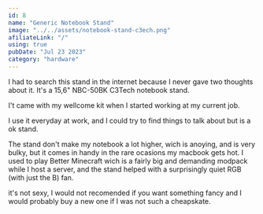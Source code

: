 ```yaml
---
id: 8
name: "Generic Notebook Stand"
image: "../../assets/notebook-stand-c3ech.png"
afiliateLink: "/"
using: true
pubDate: "Jul 23 2023"
category: "hardware"
---
```


I had to search this stand in the internet because I never gave two thoughts
about it. It's a 15,6" NBC-50BK C3Tech notebook stand.

I't came with my wellcome kit when I started working at my current job.

I use it everyday at work, and I could try to find things to talk about but is a
ok stand.

The stand don't make my notebook a lot higher, wich is anoying, and is very
bulky, but it comes in handy in the rare ocasions my macbook gets hot. I used to
play Better Minecraft wich is a fairly big and demanding modpack while I host a
server, and the stand helped with a surprisingly quiet RGB (with just the B)
fan.

it's not sexy, I would not recomended if you want something fancy and I would
probably buy a new one if I was not such a cheapskate.
